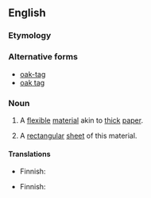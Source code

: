 ==English==

===Etymology===
{{rfe|lang=en}}

===Alternative forms===
* [[oak-tag]]
* [[oak tag]]

===Noun===
{{en-noun|~}}

# {{context|uncountable|lang=en}} A [[flexible]] [[material]] akin to [[thick]] [[paper]].
# {{context|countable|lang=en}} A [[rectangular]] [[sheet]] of this material.

====Translations====
{{trans-top|flexible material}}
* Finnish: {{t+|fi|kartonki}}
{{trans-mid}}
{{trans-bottom}}

{{trans-top|sheet of that material}}
* Finnish: {{t+|fi|kartonki}}
{{trans-mid}}
{{trans-bottom}}
